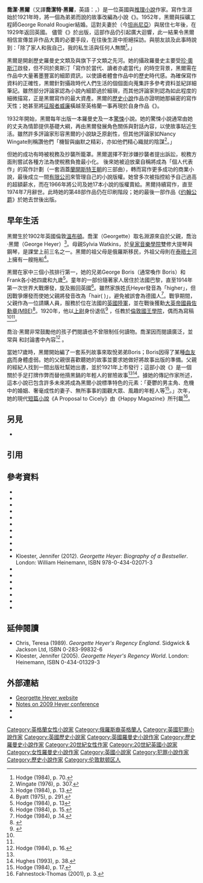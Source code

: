 {{Infobox writer <!-- for more information see [[:Template:Infobox_writer/doc|:Template:Infobox writer/doc]] -->
| name        = 喬潔·黑爾<br>Georgette Heyer
| image       =
| imagesize   = upright
| caption     =
| pseudonym   = Georgette Heyer,<br>Stella Martin<ref>{{Citation |url=http://books.google.com/?id=wjS2ORhcB0UC&pg=PA43 |page=43 |title=Passion's Fortune |author=Joseph McAleer |publisher=Oxford University Press |year=1999 |isbn=978-0-19-820455-8 }}</ref>
| birth_name  = 
| birth_date  = {{birth date|1902|8|16}}
| birth_place = [[英國|英國]][[倫敦|倫敦]] [[温布尔登_(伦敦)|溫布頓]]
| death_date  = {{Death date and age|df=y|1974|7|4|1902|8|16}}
| death_place = 英國倫敦
| occupation  = [[作家|作家]]
| period      = 1921–74
| genre       = {{Link-en|歷史羅曼史|Historical_romance}}, [[推理小說|推理小說]]
| subject     =
| movement    =
| spouse = George Ronald Rougier (1925–74; her death)
| website     =
}}
'''喬潔·黑爾'''（又譯'''喬潔特·黑爾'''，英語：{{lang|en|Georgette Heyer}}，{{bd|1902年|8月16日|1974年|7月|4日|catIdx=Heyer, Georgette}}）是一位英國{{Link-en|歷史羅曼史|Historical_romance}}與[[推理小說|推理小說]]作家。寫作生涯始於1921年時，將一個為弟弟而說的故事改編為小說《''{{link-en|黑蛾|The Black Moth}}''》。1952年，黑爾與採礦工程師George Ronald Rougier結婚。這對夫妻於{{Link-en|英屬坦干伊喀|Tanganyika Territory}}（今[[坦尚尼亞|坦尚尼亞]]）與{{Link-en|一戰時期的馬其頓|Macedonia (region)#World War I}}居住七年後，在1929年返回英國。 儘管《''{{Link-en|These Old Shades}}''》於{{Link-en|英國大罷工時期|1926 United Kingdom general strike}}出版，這部作品仍引起廣大迴響，此一結果令黑爾相信宣傳並非作品大賣的必要手段，在往後生涯中拒絕採訪。與朋友談及此事時說到：「除了家人和我自己，我的私生活與任何人無關<ref name="Hodge">Hodge (1984), p. 70.</ref>。」

黑爾是開創歷史羅曼史文類及與旗下子文類{{Link-en|攝政羅曼史|Regency romance}}之先河。她的攝政羅曼史主要受[[珍·奧斯汀|珍·奧斯汀]]啟發，但不同於奧斯汀「寫作於當代、讀者亦處當代」的時空背景，黑爾需在作品中大量著墨豐富的細節資訊，以使讀者體會作品中的歷史時代感。為確保寫作資料的正確性，黑爾針對攝政時代人們生活的個個面向蒐集許多參考資料並紀詳細筆記。雖然部分評論家認為小說內細節過於細瑣，而其他評論家則認為如此程度的細微描寫，正是黑爾寫作的最大資產。黑爾的[[歷史小說|歷史小說]]作品亦證明她那縝密的寫作天性；她甚至將[[威廉一世_(英格蘭)|征服者威廉]]橫越至英格蘭一事再現於自身作品《{{Link-en|征服者(小說)|The Conqueror (novel)}}》。

1932年開始，黑爾每年出版一本羅曼史及一本[[驚悚|驚悚]]小說。她的驚悚小說通常由她的丈夫為情節提供基礎大綱，再由黑爾發展角色關係與對話內容，以使故事貼近生活。雖然許多評論家形容黑爾的小說缺乏原創性，但其他評論家如Nancy Wingate則稱讚他們「機智與幽默之精彩，亦如他們精心織就的陰謀<ref name=wingate307>Wingate (1976), p. 307.</ref>。」

但她的成功有時被稅務及抄襲所籠罩。黑爾選擇不對涉嫌抄襲者提出訴訟，稅務方面則嘗試各種方法為使稅務負擔最小化。
後來她被迫放棄自稱將成為「個人代表作」的寫作計劃（一套涵蓋[[蘭開斯特王朝|蘭開斯特王朝]]的三部曲），轉而寫作更多成功的商業小說，最後成立一間[[有限公司|有限公司]]來管理自己的小說版權。她曾多次被指控給予自己過高的超額薪水，而在1966年將公司及她17本小說的版權賣給{{Link-en|Booker-McConnell}}。黑爾持續寫作，直至1974年7月辭世。此時她的第48部作品仍在印刷階段；她的最後一部作品《[[约翰公爵|约翰公爵]]》於她去世後出版。

==早年生活==
黑爾生於1902年英國倫敦[[温布尔登_(伦敦)|溫布頓]]。喬潔（Georgette）取名淵源來自於父親，喬治·黑爾（George Heyer）<ref name=hodge13>Hodge (1984), p. 13.</ref>。母親Sylvia Watkins，於[[皇家音乐学院_(伦敦)|皇家音樂學院]]雙修大提琴與鋼琴，是課堂上前三名之一。黑爾的祖父母是俄羅斯移民，外祖父母則在[[泰晤士河|泰晤士河]]上擁有一艘拖船<ref name=byatt291>Byatt (1975), p. 291.</ref>。

黑爾在家中三個小孩排行第一，她的兄弟George Boris（通常喚作 Boris）和Frank各小她四歲和九歲<ref>Hodge (1984), p. 13</ref>。童年的一部份隨著家人居住於法國巴黎，直至1914年第一次世界大戰爆發，旋及搬回英國<ref name="hodge15">Hodge (1984), p. 15.</ref>。雖然家族姓氏Heyer發音為「higher」，但因戰爭爆發而使她父親將發音改為「hair({{IPAc-en|ˈ|h|eɪ|.|ər}} )」，避免被誤會為德國人<ref>Hodge (1984), p .14.</ref>。戰爭期間，父親作為一位請購人員，服務於位在法國的[[英國陸軍|英國陸軍]]，並在戰後獲勳[[大英帝國勳章|大英帝國員佐勳章(MBE)]]<ref>{{London Gazette|issue=31684|supp=yes|startpage=15455|date=9 December 1919|accessdate=2008-04-10}}</ref>。1920年，他以[[上尉|上尉]]身份退伍<ref>{{London Gazette|issue=31897|supp=yes|startpage=5452|date=11 May 1920|accessdate=2008-04-10}}</ref> ，任教於[[倫敦國王學院|倫敦國王學院]]，偶而為{{link-en|Granta文學雜誌|Granta}}寫稿<ref name=hodge13/><ref name=byatt291/>。

喬治·黑爾非常鼓勵他的孩子們閱讀也不曾限制任何讀物。喬潔因而閱讀廣泛，並常與 {{link-en|Joanna Cannan}}和{{link-en|Carola Oman}}討論書中內容<ref name="hodge16">Hodge (1984), p. 16.</ref> 。

當她17歲時，黑爾開始編了一套系列故事來取悅弟弟Boris；Boris因得了某種[[血友病|血友病]]而身體虛弱。她的父親很喜歡聽她的故事並要求她做好將故事出版的準備。父親的經紀人找到一間出版社幫她出書，並於1921年上市發行；這部小說《{{link-en|黑蛾|The Black Moth}}》是一個關於手足打牌作弊而替他揹黑鍋的年輕人的冒險故事<ref name="hodge16"/><ref name=hughes38>Hughes (1993), p. 38.</ref>。據她的傳記作家{{link-en|Jane Aiken Hodge}}所述，這本小說已包含許多未來將成為黑爾小說標準特色的元素：「憂鬱的男主角、危機中的婚姻、奢毫成性的妻子、無所事事的圍觀大眾、風趣的年輕人等<ref>Hodge (1984), p. 17.</ref>。」次年，她的現代[[短篇小說|短篇小說]]《A Proposal to Cicely》由《Happy Magazine》所刊載<ref>Fahnestock-Thomas (2001), p. 3.</ref>。

==另見==
{{Library resources box|by=yes|onlinebooksby=yes|viaf=51690903}}
*{{link-en|喬潔·黑爾作品列表|List of works by Georgette Heyer}}

==引用==
{{Reflist|20em}}

== 參考資料 ==
*{{Citation|contribution=Georgette Heyer: Penhallow|title=1944 Book Review Digest|publisher=H.W. Wilson Co|year=1944}}
*{{Citation|last=Bargainnier|first=Earl F.|contribution=The Dozen Mysteries of Georgette Heyer|editor-last=Fahnestock-Thomas|editor-first=Mary|date=Fall–Winter 1982|publication-date=2001|title=Georgette Heyer: A Critical Retrospective|publication-place=Saraland, Alabama|publisher=Prinnyworld Press|isbn=978-0-9668005-3-1|pages=341–355 }}
*{{Citation|last=Byatt|first=A. S.|author-link=A. S. Byatt|contribution=Georgette Heyer Is a Better Novelist Than You Think|editor-last=Fahnestock-Thomas|editor-first=Mary|date=August 1969|publication-date=2001|title=Georgette Heyer: A Critical Retrospective|publication-place=Saraland, AL|publisher=Prinnyworld Press|isbn=978-0-9668005-3-1|pages=270–277 }}
*{{Citation|last=Byatt|first=A. S.|author-link=A. S. Byatt|contribution=The Ferocious Reticence of Georgette Heyer|editor-last=Fahnestock-Thomas|editor-first=Mary|date=5 October 1975|publication-date=2001|title=Georgette Heyer: A Critical Retrospective|publication-place=Saraland, AL|publisher=Prinnyworld Press|isbn=978-0-9668005-3-1|pages=289–303 }}
*{{Citation|last=Devlin|first=James P.|contribution=The Mysteries of Georgette Heyer: A Janeite's Life of Crime |editor-last=Fahnestock-Thomas|editor-first=Mary|date=Summer 1984|origyear=in ''The Armchair Detective''|publication-date=2001|title=Georgette Heyer: A Critical Retrospective|publication-place=Saraland, AL|publisher=Prinnyworld Press|isbn=978-0-9668005-3-1|pages=359–394 }}
*{{Citation|last=Fahnestock-Thomas|first=Mary|title=Georgette Heyer: A Critical Retrospective|publisher=Prinnyworld Press|year=2001|isbn=978-0-9668005-3-1|location=Saraland, Alabama}}
*{{Citation|last=Hart-Davis|first=Duff|author-link=Duff Hart-Davis|contribution=20th Century Jane Austen|editor-last=Fahnestock-Thomas|editor-first=Mary|date=7 July 1974|publication-date=2001|title=Georgette Heyer: A Critical Retrospective|publication-place=Saraland, Alabama|publisher=Prinnyworld Press|isbn=978-0-9668005-3-1|pages=258–259 }}
*{{Citation|last=Hebert|first=Hugh|contribution=Post Script|editor-last=Fahnestock-Thomas|editor-first=Mary|date=6 July 1974|publication-date=2001|title=Georgette Heyer: A Critical Retrospective|publication-place=Saraland, Alabama|publisher=Prinnyworld Press|isbn=978-0-9668005-3-1|pages=254–255 }}
*{{Citation|last=Hodge|first=Jane Aiken|authorlink=Jane Aiken Hodge|title=The Private World of Georgette Heyer|publisher=The Bodley Head|year=1984|location=London|isbn=0-09-949349-7}}
*{{Citation|last=Hughes|first=Helen|title=The Historical Romance|year=1993|publisher=Routledge|isbn=0-415-05812-0}}
*Kloester, Jennifer (2012). ''Georgette Heyer: Biography of a Bestseller''. London: William Heinemann, ISBN 978-0-434-02071-3
*{{Citation|last=Laski|first=Marghanita|author-link=Marghanita Laski|contribution=Post The Appeal of Georgette Heyer|editor-last=Fahnestock-Thomas|editor-first=Mary|date=1 October 1970|publication-date=2001|title=Georgette Heyer: A Critical Retrospective|publication-place=Saraland, AL|publisher=Prinnyworld Press|isbn=978-0-9668005-3-1|pages=283–286 }}
*{{Citation|last=Mussell|first=Kay|contribution=Fantasy and Reconciliation|editor-last=Fahnestock-Thomas|editor-first=Mary|year=1984|publication-date=2001|title=Georgette Heyer: A Critical Retrospective|publication-place=Saraland, Alabama|publisher=Prinnyworld Press|isbn=978-0-9668005-3-1|pages=412–417 }}
*{{Citation|last=Regis|first=Pamela|title=A Natural History of the Romance Novel|publisher=University of Pennsylvania Press|year=2003|location=Philadelphia, PA|isbn=0-8122-3303-4}}
*{{Citation|last=Reinhardt|first=Max|author-link=Max Reinhardt (publisher)|contribution=Georgette Heyer|editor-last=Fahnestock-Thomas|editor-first=Mary|date=12 July 1974|publication-date=2001|title=Georgette Heyer: A Critical Retrospective|publication-place=Saraland, Alabama|publisher=Prinnyworld Press|isbn=978-0-9668005-3-1|pages=257–258 }}
*{{Citation|last=Robinson|first=Lillian S.|author-link=Lillian Robinson|contribution=On Reading Trash|editor-last=Fahnestock-Thomas|editor-first=Mary|year=1978|publication-date=2001|title=Georgette Heyer: A Critical Retrospective|publication-place=Saraland, Alabama|publisher=Prinnyworld Press|isbn=978-0-9668005-3-1|pages=321–335 }}
*{{Citation|last=Routley|first=Erik|contribution=The Puritan Pleasures of the Detective Story|editor-last=Fahnestock-Thomas|editor-first=Mary|year=1972|publication-date=2001|title=Georgette Heyer: A Critical Retrospective|publication-place=Saraland, Alabama|publisher=Prinnyworld Press|isbn=978-0-9668005-3-1|pages=286–287}}
*{{Citation|last=Wingate|first=Nancy|contribution=Georgette Heyer: a Reappraisal|editor-last=Fahnestock-Thomas|editor-first=Mary|date=April 1976|publication-date=2001|title=Georgette Heyer: A Critical Retrospective|publication-place=Saraland, Alabama|publisher=Prinnyworld Press|isbn=978-0-9668005-3-1|pages=305–321}}

==延伸閱讀==
*Chris, Teresa (1989). ''Georgette Heyer's Regency England''. Sidgwick & Jackson Ltd, ISBN 0-283-99832-6
*Kloester, Jennifer (2005). ''Georgette Heyer's Regency World''. London: Heinemann, ISBN 0-434-01329-3

== 外部連結 ==
{{Library resources box|by=yes|onlinebooksby=yes|viaf=51690903}}
*[http://www.georgette-heyer.com/ Georgette Heyer website]{{Wayback|url=http://www.georgette-heyer.com/ |date=20201128071908 }}
* [http://drbexl.co.uk/2010/09/23/georgette-heyer-is-featured-in-timeshighered/ Notes on 2009 Heyer conference]{{Wayback|url=http://drbexl.co.uk/2010/09/23/georgette-heyer-is-featured-in-timeshighered/ |date=20200630140538 }}
* {{Gutenberg author | id=Heyer,+Georgette | name=Georgette Heyer}}
* {{Librivox author |id=2409}}

{{Authority control}}

{{DEFAULTSORT:Heyer, Georgette}}

[[Category:英格蘭女性小說家|Category:英格蘭女性小說家]]
[[Category:俄羅斯裔英格蘭人|Category:俄羅斯裔英格蘭人]]
[[Category:英國犯罪小說作家|Category:英國犯罪小說作家]]
[[Category:英國歷史小說家|Category:英國歷史小說家]]
[[Category:英國羅曼史小說作家|Category:英國羅曼史小說作家]]
[[Category:歷史羅曼史小說作家|Category:歷史羅曼史小說作家]]
[[Category:20世紀女性作家|Category:20世紀女性作家]]
[[Category:20世紀英國小說家|Category:20世紀英國小說家]]
[[Category:女性羅曼史小說作家|Category:女性羅曼史小說作家]]
[[Category:英國小說家|Category:英國小說家]]
[[Category:犯罪小說作家|Category:犯罪小說作家]]
[[Category:歷史小說作家|Category:歷史小說作家]]
[[Category:伦敦默顿区人|Category:伦敦默顿区人]]